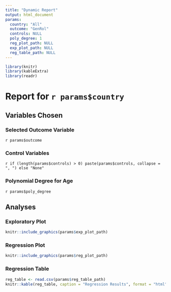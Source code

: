 ```yaml
---
title: "Dynamic Report"
output: html_document 
params:
  country: "All"
  outcome: "GenRol"
  controls: NULL
  poly_degree: 1
  reg_plot_path: NULL
  exp_plot_path: NULL
  reg_table_path: NULL
---
```

```r
library(knitr)
library(kableExtra)
library(readr)
```

# Report for `r params$country`

## Variables Chosen
### Selected Outcome Variable
`r params$outcome`

### Control Variables
`r if (length(params$controls) > 0) paste(params$controls, collapse = ", ") else "None"`

### Polynomial Degree for Age
`r params$poly_degree`

## Analyses
### Exploratory Plot 
```r
knitr::include_graphics(params$exp_plot_path)
```

### Regression Plot
```r
knitr::include_graphics(params$reg_plot_path) 
```

### Regression Table
```r
reg_table <- read.csv(params$reg_table_path)
knitr::kable(reg_table, caption = "Regression Results", format = "html", digits = 4)
```



